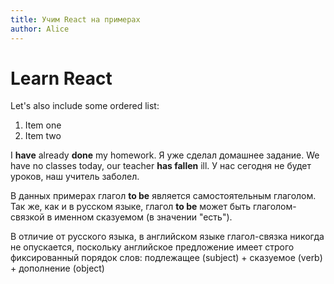```yaml
---
title: Учим React на примерах
author: Alice
---
```


# Learn React

Let's also include some ordered list:

1. Item one
2. Item two

<Example>
  <ExampleGroup>
    <EngText>
      I <b>have</b> already <b>done</b> my homework.
    </EngText>
    <RusText>Я уже сделал домашнее задание.</RusText>
  </ExampleGroup>
  <ExampleGroup>
    <EngText>
      We have no classes today, our teacher <b>has fallen</b> ill.
    </EngText>
    <RusText>У нас сегодня не будет уроков, наш учитель заболел.</RusText>
  </ExampleGroup>
</Example>

В данных примерах глагол <b>to be</b> является самостоятельным глаголом. Так же, как и в русском языке, глагол <b>to be</b> может быть глаголом-связкой в именном сказуемом (в значении "есть").

В отличие от русского языка, в английском языке глагол-связка никогда не опускается, поскольку английское предложение имеет строго фиксированный порядок слов: подлежащее (subject) + сказуемое (verb) + дополнение (object)
